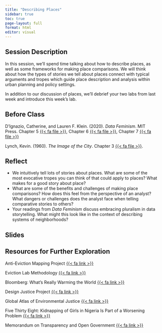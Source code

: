 ```yaml
---
title: "Describing Places"
sidebar: true
toc: true
page-layout: full
format: html
editor: visual
---
```


## Session Description

In this session, we'll spend time talking about how to describe places, as well as some frameworks for making place comparisons. We will think about how the types of stories we tell about places connect with typical arguments and tropes which guide place description and analysis within urban planning and policy settings.

In addition to our discussion of places, we'll debrief your two labs from last week and introduce this week's lab.

## Before Class

D'Ignazio, Catherine, and Lauren F. Klein. (2020). *Data Feminism*. MIT Press. Chapter 5 [{{< fa file >}}](https://uofi.box.com/s/8pfpb8mgzfmqve2goo4oehm0s0gdgsra), Chapter 6 [{{< fa file >}}](https://uofi.box.com/s/emfzi13q82lpipsgbc0antmrxm4994f8), Chapter 7 [{{< fa file >}}](https://uofi.box.com/s/713yeczrs3ekh2k86je46vixep8d9d0e)

Lynch, Kevin. (1960). *The Image of the City*. Chapter 3 [{{< fa file >}}](https://uofi.box.com/s/khfdu0cbm2aj1xb5ktkdrplih1jrwnb2).

## Reflect

-   We intuitively tell lots of stories about places. What are some of the most evocative tropes you can think of that could apply to places? What makes for a good story about place?
-   What are some of the benefits and challenges of making place comparisons? How does this feel from the perspective of an analyst? What dangers or challenges does the analyst face when telling comparative stories to others?
-   Your readings from *Data Feminism* discuss embracing pluralism in data storytelling. What might this look like in the context of describing systems of neighborhoods?

## Slides

## Resources for Further Exploration

Anti-Eviction Mapping Project [{{< fa link >}}](https://antievictionmap.com)

Eviction Lab Methodology [{{< fa link >}}](https://evictionlab.org/eviction-tracking/methods/)

Bloomberg: What's Really Warming the World [{{< fa link >}}](https://www.bloomberg.com/graphics/2015-whats-warming-the-world/)

Design Justice Project [{{< fa link >}}](https://www.media.mit.edu/projects/design-justice-auditing/overview/)

Global Atlas of Environmental Justice [{{< fa link >}}](https://ejatlas.org)

Five Thirty Eight: Kidnapping of Girls in Nigeria Is Part of a Worsening Problem [{{< fa link >}}](https://fivethirtyeight.com/features/nigeria-kidnapping/)

Memorandum on Transparency and Open Government [{{< fa link >}}](https://www.archives.gov/files/cui/documents/2009-WH-memo-on-transparency-and-open-government.pdf)